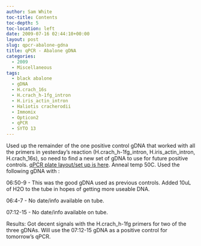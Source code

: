 ```yaml
---
author: Sam White
toc-title: Contents
toc-depth: 5
toc-location: left
date: 2009-07-16 02:44:10+00:00
layout: post
slug: qpcr-abalone-gdna
title: qPCR - Abalone gDNA
categories:
  - 2009
  - Miscellaneous
tags:
  - black abalone
  - gDNA
  - H.crach_16s
  - H.crach_h-1fg_intron
  - H.iris_actin_intron
  - Haliotis cracherodii
  - Immomix
  - Opticon2
  - qPCR
  - SYTO 13
---
```


Used up the remainder of the one positive control gDNA that worked with all the primers in yesterday's reaction (H.crach_h-1fg_intron, H.iris_actin_intron, H.crach_16s), so need to find a new set of gDNA to use for future positive controls. [qPCR plate layout/set up is here](https://eagle.fish.washington.edu/Arabidopsis/Notebook%20Workup%20Files/20090715-01.jpg). Anneal temp 50C. Used the following gDNA with :

06:50-9 - This was the good gDNA used as previous controls. Added 10uL of H2O to the tube in hopes of getting more useable DNA.

06:4-7 - No date/info available on tube.

07:12-15 - No date/info available on tube.

Results: Got decent signals with the H.crach_h-1fg primers for two of the three gDNAs. Will use the 07:12-15 gDNA as a positive control for tomorrow's qPCR.
